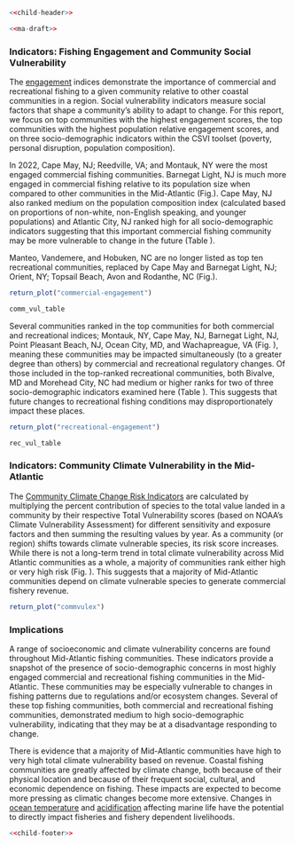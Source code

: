 ```r
<<child-header>>
```

```r
<<ma-draft>>
```

### Indicators: Fishing Engagement and Community Social Vulnerability

The [engagement](https://noaa-edab.github.io/catalog/engagement.html) indices demonstrate the importance of commercial and recreational fishing to a given community relative to other coastal communities in a region. Social vulnerability indicators measure social factors that shape a community’s ability to adapt to change.  For this report, we focus on top communities with the highest engagement scores, the top communities with the highest population relative engagement scores, and on three socio-demographic indicators within the CSVI toolset (poverty, personal disruption, population composition). 

In 2022, Cape May, NJ; Reedville, VA; and Montauk, NY were the most engaged commercial fishing communities. Barnegat Light, NJ is much more engaged in commercial fishing relative to its population size when compared to other communities in the Mid-Atlantic  (Fig.\ref{fig:commercial-engagement}). Cape May, NJ also ranked medium on the population composition index (calculated based on proportions of non-white, non-English speaking, and younger populations) and Atlantic City, NJ ranked high for all socio-demographic indicators suggesting that this important commercial fishing community may be more vulnerable to change in the future (Table \ref{tab:comvultab}). 
 
 Manteo, Vandemere, and Hobuken, NC are no longer listed as top ten recreational communities, replaced by Cape May and Barnegat Light, NJ; Orient, NY; Topsail Beach, Avon and Rodanthe, NC (Fig.\ref{fig:recreational-engagement}). 

```r
return_plot("commercial-engagement")
```


```r
comm_vul_table
```

Several communities ranked in the top communities for both commercial and recreational indices; Montauk, NY, Cape May, NJ, Barnegat Light, NJ, Point Pleasant Beach, NJ, Ocean City, MD, and Wachapreague, VA (Fig. \ref{fig:recreational-engagement}), meaning these communities may be impacted simultaneously (to a greater degree than others) by commercial and recreational regulatory changes. Of those included in the top-ranked recreational communities, both Bivalve, MD and Morehead City, NC had medium or higher ranks for two of three socio-demographic indicators examined here (Table \ref{tab:recvultab}). This suggests that future changes to recreational fishing conditions may disproportionately impact these places.

```r
return_plot("recreational-engagement")
```


```r
rec_vul_table
```


### Indicators: Community Climate Vulnerability in the Mid-Atlantic

The [Community Climate Change Risk Indicators](https://noaa-edab.github.io/catalog/community_climate_vulnerability.html) are calculated by multiplying the percent contribution of species to the total value landed in a community by their respective Total Vulnerability scores (based on NOAA’s Climate Vulnerability Assessment) for different sensitivity and exposure factors and then summing the resulting values by year. As a community (or region) shifts towards climate vulnerable species, its risk score increases. While there is not a long-term trend in total climate vulnerability across Mid Atlantic communities as a whole, a majority of communities rank either high or very high risk (Fig. \ref{fig:commvulex}). This suggests that a majority of Mid-Atlantic communities depend on climate vulnerable species to generate commercial fishery revenue.

```r
return_plot("commvulex")
```


### Implications
A range of socioeconomic and climate vulnerability concerns are found throughout Mid-Atlantic fishing communities. These indicators provide a snapshot of the presence of socio-demographic concerns in most highly engaged commercial and recreational fishing communities in the Mid-Atlantic. These communities may be especially vulnerable to changes in fishing patterns due to regulations and/or ecosystem changes. Several of these top fishing communities, both commercial and recreational fishing communities, demonstrated medium to high socio-demographic vulnerability, indicating that they may be at a disadvantage responding to change.

There is evidence that a majority of Mid-Atlantic communities have high to very high total climate vulnerability based on revenue. Coastal fishing communities are greatly affected by climate change, both because of their physical location and because of their frequent social, cultural, and economic dependence on fishing. These impacts are expected to become more pressing as climatic changes become more extensive. Changes in [ocean temperature](https://noaa-edab.github.io/catalog/bottom_temp_insitu.html) and [acidification](https://noaa-edab.github.io/catalog/ocean_acidification.html) affecting marine life have the potential to directly impact fisheries and fishery dependent livelihoods.  

```r
<<child-footer>>
```